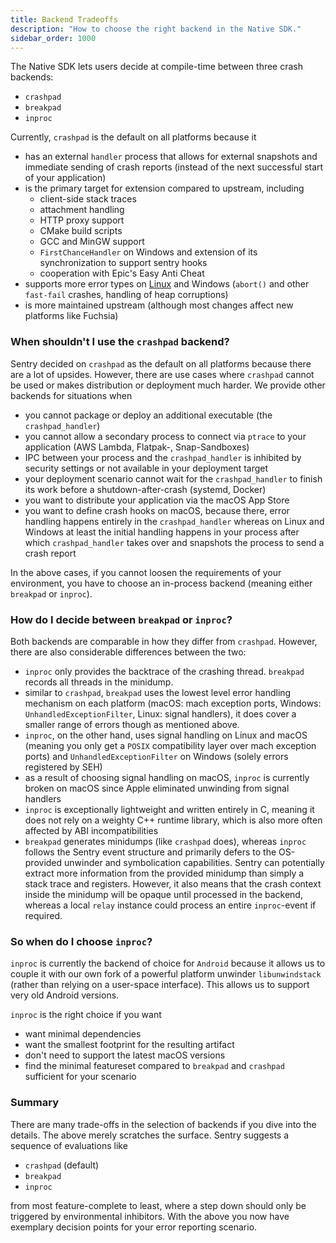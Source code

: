 ```yaml
---
title: Backend Tradeoffs
description: "How to choose the right backend in the Native SDK."
sidebar_order: 1000
---
```

The Native SDK lets users decide at compile-time between three crash backends:

* `crashpad`
* `breakpad`
* `inproc`

Currently, `crashpad` is the default on all platforms because it

* has an external `handler` process that allows for external snapshots and immediate sending of crash reports (instead of the next successful start of your application)
* is the primary target for extension compared to upstream, including
  * client-side stack traces
  * attachment handling
  * HTTP proxy support
  * CMake build scripts
  * GCC and MinGW support
  * `FirstChanceHandler` on Windows and extension of its synchronization to support sentry hooks
  * cooperation with Epic's Easy Anti Cheat
* supports more error types on [Linux](/platforms/native/advanced-usage/signal-handling/#signals-of-interest) and Windows (`abort()` and other `fast-fail` crashes, handling of heap corruptions)
* is more maintained upstream (although most changes affect new platforms like Fuchsia)

### When shouldn't I use the `crashpad` backend?

Sentry decided on `crashpad` as the default on all platforms because there are a lot of upsides. However, there are use cases where `crashpad` cannot be used or makes distribution or deployment much harder. We provide other backends for situations when

* you cannot package or deploy an additional executable (the `crashpad_handler`)
* you cannot allow a secondary process to connect via `ptrace` to your application (AWS Lambda, Flatpak-, Snap-Sandboxes)
* IPC between your process and the `crashpad_handler` is inhibited by security settings or not available in your deployment target
* your deployment scenario cannot wait for the `crashpad_handler` to finish its work before a shutdown-after-crash (systemd, Docker)
* you want to distribute your application via the macOS App Store
* you want to define crash hooks on macOS, because there, error handling happens entirely in the `crashpad_handler` whereas on Linux and Windows at least the initial handling happens in your process after which `crashpad_handler` takes over and snapshots the process to send a crash report

In the above cases, if you cannot loosen the requirements of your environment, you have to choose an in-process backend (meaning either `breakpad` or `inproc`).

### How do I decide between `breakpad` or `inproc`?

Both backends are comparable in how they differ from `crashpad`. However, there are also considerable differences between the two: 

* `inproc` only provides the backtrace of the crashing thread. `breakpad` records all threads in the minidump.
* similar to `crashpad`, `breakpad` uses the lowest level error handling mechanism on each platform (macOS: mach exception ports, Windows: `UnhandledExceptionFilter`, Linux: signal handlers), it does cover a smaller range of errors though as mentioned above.
* `inproc`, on the other hand, uses signal handling on Linux and macOS (meaning you only get a `POSIX` compatibility layer over mach exception ports) and `UnhandledExceptionFilter` on Windows (solely errors registered by SEH)
* as a result of choosing signal handling on macOS, `inproc` is currently broken on macOS since Apple eliminated unwinding from signal handlers
* `inproc` is exceptionally lightweight and written entirely in C, meaning it does not rely on a weighty C++ runtime library, which is also more often affected by ABI incompatibilities
* `breakpad` generates minidumps (like `crashpad` does), whereas `inproc` follows the Sentry event structure and primarily defers to the OS-provided unwinder and symbolication capabilities. Sentry can potentially extract more information from the provided minidump than simply a stack trace and registers. However, it also means that the crash context inside the minidump will be opaque until processed in the backend, whereas a local `relay`  instance could process an entire `inproc`-event if required.

### So when do I choose `inproc`?

`inproc` is currently the backend of choice for `Android` because it allows us to couple it with our own fork of a powerful platform unwinder `libunwindstack` (rather than relying on a user-space interface). This allows us to support very old Android versions.

`inproc` is the right choice if you want

* want minimal dependencies
* want the smallest footprint for the resulting artifact
* don't need to support the latest macOS versions
* find the minimal featureset compared to `breakpad` and `crashpad` sufficient for your scenario

### Summary

There are many trade-offs in the selection of backends if you dive into the details. The above merely scratches the surface. Sentry suggests a sequence of evaluations like 

* `crashpad` (default)
* `breakpad`
* `inproc`

from most feature-complete to least, where a step down should only be triggered by environmental inhibitors. With the above you now have exemplary decision points for your error reporting scenario.